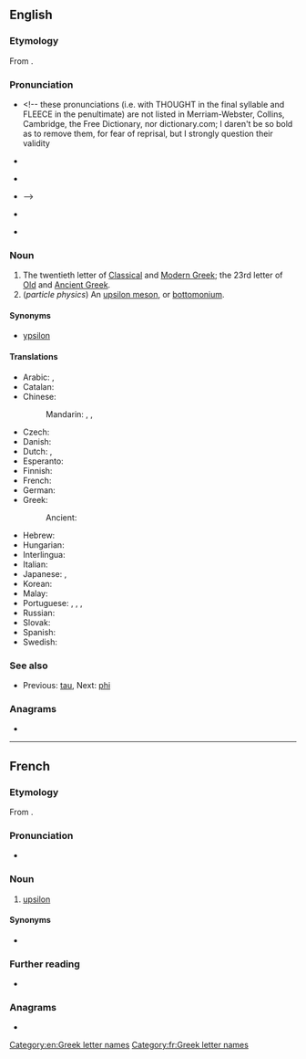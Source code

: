 ==English==

===Etymology===
From {{etyl|grc|en}} {{m|grc|ὖ ψιλόν||simple [[Υ]]}}.

===Pronunciation===
* {{a|UK}} {{IPA|en|/juːpˈsaɪ.lən/|/ˈʌp.sɪˌlɒn/}} <!-- these pronunciations (i.e. with THOUGHT in the final syllable and FLEECE in the penultimate) are not listed in Merriam-Webster, Collins, Cambridge, the Free Dictionary, nor dictionary.com; I daren't be so bold as to remove them, for fear of reprisal, but I strongly question their validity
{{IPA|en|/ˈupsi.lɔːn/}}
* {{a|US}} {{IPA|en|/ˈupsi.lɔn/}}
* {{a|cot-caught}} {{IPA|en|/ˈupsi.lɑn/}}
* {{rhymes|ɔːn|lang=en}} -->
* {{a|US}} {{IPA|en|/ˈjup.sɪˌlɑn/|/ˈʌp.sɪˌlɑn/|/ˈup.sɪˌlɑn/}}
{{letter disp2|tau|[[image:Greek_uc_upsilon.png|36px]] [[image:Greek_lc_upsilon.png|27px]]|phi|ὖ ψιλόν|Υ|υ}}
* {{audio|en|En-us-upsilon.ogg|Audio (US)}}

===Noun===
{{en-noun|s|upsila}}

# The twentieth letter of [[Classical Greek|Classical]] and [[Modern Greek]]; the 23rd letter of [[Old Greek|Old]] and [[Ancient Greek]].
# (''particle physics'') An [[upsilon meson]], or [[bottomonium]].

====Synonyms====
* {{qualifier|uncommon}} [[ypsilon]]

====Translations====
{{trans-top|letter of the Greek alphabet}}
* Arabic: {{t|ar|أُبْسِلُون|m}}, {{t|ar|أُبْسِيلُون|m|tr=ʾubsilūn}}
* Catalan: {{t+|ca|ípsilon|f}}
* Chinese:
*: Mandarin: {{t+|cmn|宇普西龍|sc=Hani}}, {{t+|cmn|宇普西龙|tr=yǔpǔxīlóng|sc=Hani}}, {{t|cmn|埃普西隆|tr=āipǔxīlóng|sc=Hani}}
* Czech: {{t+|cs|ypsilon|n}}
* Danish: {{t+|da|ypsilon|n}}
* Dutch: {{t+|nl|upsilon|m|f}}, {{t+|nl|ypsilon|m|f}}
* Esperanto: {{t+|eo|upsilono}}
* Finnish: {{t+|fi|ypsilon}}
* French: {{t+|fr|upsilon|m}}
* German: {{t+|de|Ypsilon|n}}
* Greek: {{t+|el|ύψιλον|n}}
*: Ancient: {{t|grc|ὖ ψιλόν|n}}
{{trans-mid}}
* Hebrew: {{t|he|אִיפְּסִילוֹן|f|tr=ípsilon}}
* Hungarian: {{t|hu|üpszilon}}
* Interlingua: {{t|ia|ypsilon}}
* Italian: {{t|it|ipsilon}}
* Japanese: {{t|ja|ユプシロン|tr=yupushiron|sc=Jpan}}, {{t|ja|ウプシロン|tr=upushiron|sc=Jpan}}
* Korean: {{t+|ko|입실론}}
* Malay: {{t|ms|upsilon}}
* Portuguese: {{t+|pt|ípsilon|m}}, {{t|pt|hipsilo|m}}, {{t+|pt|ipsilone|m}}, {{t|pt|ipsilão|m}}
* Russian: {{t+|ru|и́псилон|m}}
* Slovak: {{t|sk|ypsilon|m}}
* Spanish: {{t+|es|ípsilon}}
* Swedish: {{t+|sv|ypsilon|n}}
{{trans-bottom}}

===See also===
* {{sense|Greek letter}} Previous: [[tau]], Next: [[phi]]

===Anagrams===
* {{anagrams|en|a=ilnopsu|Poulins|pulsion|unspoil}}

[[Category:en:Greek letter names]]

----

==French==

===Etymology===
From {{etyl|grc|fr}} {{m|grc|ὖ ψιλόν|}}.

===Pronunciation===
* {{fr-IPA||upsilonne}}

===Noun===
{{fr-noun|m|upsilon}}

# [[#English|upsilon]] {{gloss|Greek letter}}

====Synonyms====
* {{l|fr|i grec}}

===Further reading===
* {{R:TLFi}}

===Anagrams===
* {{l|fr|pulsion}}

[[Category:fr:Greek letter names]]